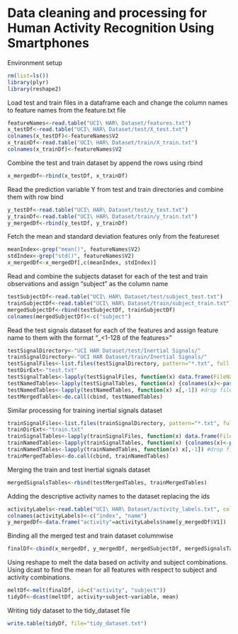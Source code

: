 Data cleaning and processing for Human Activity Recognition Using Smartphones 
========================================================



Environment setup
```r
rm(list=ls())
library(plyr)
library(reshape2)
```

Load test and train files in a dataframe each and change the column names to feature names from the feature.txt file
```r
featureNames<-read.table("UCI\ HAR\ Dataset/features.txt")
x_testDf<-read.table("UCI\ HAR\ Dataset/test/X_test.txt")
colnames(x_testDf)<-featureNames$V2
x_trainDf<-read.table("UCI\ HAR\ Dataset/train/X_train.txt")
colnames(x_trainDf)<-featureNames$V2
```

Combine the test and train dataset by append the rows using rbind
```r
x_mergedDf<-rbind(x_testDf, x_trainDf)
```

Read the prediction variable Y from test and train directories and combine them with row bind
```r
y_testDf<-read.table("UCI\ HAR\ Dataset/test/y_test.txt")
y_trainDf<-read.table("UCI\ HAR\ Dataset/train/y_train.txt")
y_mergedDf<-rbind(y_testDf, y_trainDf)
```

Fetch the mean and standard deviation features only from the featureset
```r
meanIndex<-grep("mean()", featureNames$V2)
stdIndex<-grep("std()", featureNames$V2)
x_mergedDf<-x_mergedDf[,c(meanIndex, stdIndex)]
```

Read and combine the subjects dataset for each of the test and train observations and assign "subject" as the column name
```r
testSubjectDf<-read.table("UCI\ HAR\ Dataset/test/subject_test.txt")
trainSubjectDf<-read.table("UCI\ HAR\ Dataset/train/subject_train.txt")
mergedSubjectDf<-rbind(testSubjectDf, trainSubjectDf)
colnames(mergedSubjectDf)<-c("subject")
```

Read the test signals dataset for each of the features and assign feature name to them with the format "<filename>_<1-128 of the features>"
```r
testSignalDirectory<-"UCI HAR Dataset/test/Inertial Signals/"
trainSignalDirectory<-"UCI HAR Dataset/train/Inertial Signals/"
testSignalFiles<-list.files(testSignalDirectory, pattern="*.txt", full.names=TRUE)
testDirExt<-"test.txt"
testSignalTables<-lapply(testSignalFiles, function(x) data.frame(FileName=substr(x, nchar(testSignalDirectory)+2, nchar(x)-nchar(testDirExt)), read.table(x)))
testNamedTables<-lapply(testSignalTables, function(x) {colnames(x)<-paste(as.vector(x$FileName[1]), 0:(ncol(x)-1), sep=""); x})
testNamedTables<-lapply(testNamedTables, function(x) x[,-1]) #drop filename column
testMergedTables<-do.call(cbind, testNamedTables)
```

Similar processing for training inertial signals dataset
```r
trainSignalFiles<-list.files(trainSignalDirectory, pattern="*.txt", full.names=TRUE)
trainDirExt<-"train.txt"
trainSignalTables<-lapply(trainSignalFiles, function(x) data.frame(FileName=substr(x, nchar(trainSignalDirectory)+2, nchar(x)-nchar(trainDirExt)), read.table(x)))
trainNamedTables<-lapply(trainSignalTables, function(x) {colnames(x)<-paste(as.vector(x$FileName[1]), 0:(ncol(x)-1), sep=""); x})
trainNamedTables<-lapply(trainNamedTables, function(x) x[,-1]) #drop filename column
trainMergedTables<-do.call(cbind, trainNamedTables)
```

Merging the train and test Inertial signals dataset
```r
mergedSignalsTables<-rbind(testMergedTables, trainMergedTables)
```

Adding the descriptive activity names to the dataset replacing the ids
```r
activityLabels<-read.table("UCI\ HAR\ Dataset/activity_labels.txt", colClasses=c("numeric", "character"))
colnames(activityLabels)<-c("index", "name")
y_mergedDf<-data.frame("activity"=activityLabels$name[y_mergedDf$V1])
```

Binding all the merged test and train dataset columnwise
```r
finalDf<-cbind(x_mergedDf, y_mergedDf, mergedSubjectDf, mergedSignalsTables)
```

Using reshape to melt the data based on activity and subject combinations.
Using dcast to find the mean for all features with respect to subject and activity combinations.
```r
meltDf<-melt(finalDf, id=c("activity", "subject"))
tidyDf<-dcast(meltDf, activity+subject~variable, mean)
```

Writing tidy dataset to the tidy_dataset file
```r
write.table(tidyDf, file="tidy_dataset.txt")
```
